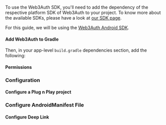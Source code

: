 
To use the Web3Auth SDK, you'll need to add the dependency of the respective platform SDK of
Web3Auth to your project. To know more about the available SDKs, please have a look at
[our SDK page](/sdk).

For this guide, we will be using the [Web3Auth Android SDK](/sdk/mobile/pnp/android).

#### Add Web3Auth to Gradle

<UpdateGradle />

Then, in your app-level `build.gradle` dependencies section, add the following:

<Installation />

#### Permissions

<AndroidPermissions />

### Configuration

#### Configure a Plug n Play project

<Whitelist />

### Configure AndroidManifest File

<ManifestChanges />

#### Configure Deep Link

<Deeplinking />
